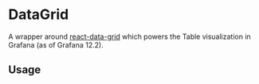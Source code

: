 
# DataGrid

A wrapper around [react-data-grid](https://github.com/adazzle/react-data-grid) which powers the Table visualization in Grafana (as of Grafana 12.2).

## Usage

<ArgTypes of={DataGrid} />
